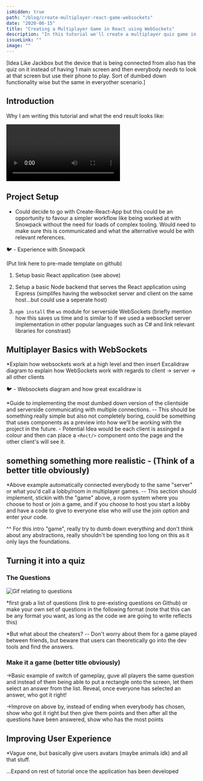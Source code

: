 ```yaml
---
isHidden: true
path: "/blog/create-multiplayer-react-game-websockets"
date: "2020-06-15"
title: "Creating a Multiplayer Game in React using WebSockets"
description: "In this tutorial we'll create a multiplayer quiz game in React using WebSockets where each player connects to a game using their phones like games such as Jackbox"
issueLink: ""
image: ""
---
```



[Idea
Like Jackbox but the device that is being connected from also has the quiz on it instead of having 1 main screen and then everybody _needs_ to look at that screen but use their phone to play. Sort of dumbed down functionality wise but the same in everyother scenario.]

## Introduction

Why I am writing this tutorial and what the end result looks like:

<Video
  src="/create-multiplayer-react-game-websockets/finished-game"
  caption="The finished game"
/>

## Project Setup

- Could decide to go with Create-React-App but this could be an opportunity to favour a simpler workflow like being worked at with Snowpack without the need for loads of complex tooling. Would need to make sure this is communicated and what the alternative would be with relevant references.

🐦 - Experience with Snowpack

(Put link here to pre-made template on github)

1. Setup basic React application (see above)

2. Setup a basic Node backend that serves the React application using Express (simplifes having the websocket server and client on the same host...but could use a seperate host)

3. `npm install` the `ws` module for serverside WebSockets (briefly mention how this saves us time and is similar to if we used a websocket server implementation in other popular languages such as C# and link relevant libraries for constrast)

## Multiplayer Basics with WebSockets

\*Explain how websockets work at a high level and then insert Excalidraw diagram to explain how WebSockets work with regards to client -> server -> all other clients

<ExcalidrawEmbed url="..." />

🐦 - Websockets diagram and how great excalidraw is

\*Guide to implementing the most dumbed down version of the clientside and serverside communicating with multiple connections. -- This should be something really simple but also not completely boring, could be something that uses components as a preview into how we'll be working with the project in the future. - Potential Idea would be each client is assinged a colour and then can place a `<Rect/>` component onto the page and the other client's will see it.

## something something more realistic - (Think of a better title obviously)

\*Above example automatically connected everybody to the same "server" or what you'd call a lobby/room in multiplayer games. -- This section should implement, stickin with the "game" above, a room system where you choose to host or join a game, and if you choose to host you start a lobby and have a code to give to everyone else who will use the join option and enter your code.

^^ For this intro "game", really try to dumb down everything and don't think about any abstractions, really shouldn't be spending too long on this as it only lays the foundations.

## Turning it into a quiz

### The Questions

![Gif relating to questions](...)

\*first grab a list of questions (link to pre-existing questions on Github) or make your own set of questions in the following format (note that this can be any format you want, as long as the code we are going to write reflects this)

\*But what about the cheaters? -- Don't worry about them for a game played between friends, but beware that users can theoretically go into the dev tools and find the answers.

### Make it a game (better title obviously)

->Basic example of switch of gameplay, guve all players the same question and instead of them being able to put a rectangle onto the screen, let them select an answer from the list. Reveal, once everyone has selected an answer, who got it right!

->Improve on above by, instead of ending when everybody has chosen, show who got it right but then give them points and then after all the questions have been answered, show who has the most points

## Improving User Experience

\*Vague one, but basically give users avatars (maybe animals idk) and all that stuff.

...Expand on rest of tutorial once the application has been developed
